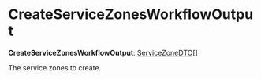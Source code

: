 
# CreateServiceZonesWorkflowOutput

 **CreateServiceZonesWorkflowOutput**: [ServiceZoneDTO](../../../fulfillment/interfaces/fulfillment.ServiceZoneDTO/page.mdx)[]

The service zones to create.

